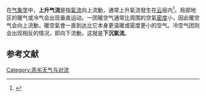 在[[气象学|气象学]]中，'''上升气流'''是指[[氣流|氣流]]向上流動，通常上升氣流發生在[[云|云]]层内<ref>{{Cite book|last=Park|first=Chris|title=A Dictionary of Environment and Conservation|date=2007|publisher=Oxford University Press|location=Oxford|isbn=9780198609957|edition=1|url=https://archive.org/details/dictionaryofenvi0000park|accessdate=14 August 2014|doi=10.1093/acref/9780198609957.001.0001}}</ref>。局部地区的暖气或冷气会出现垂直运动。一团暖空气通常比周围的空氣[[密度|密度]]小，因此暖空气会向上流動，暖空氣會一直到达比它本身更温暖或密度更小的空气。冷空气团则会出现相反的情况，即向下流動，这就是'''下沉氣流'''。

==参考文献==
{{reflist}}

[[Category:恶劣天气与对流|Category:恶劣天气与对流]]
